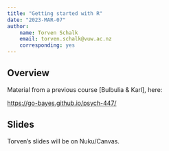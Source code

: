 ```yaml
---
title: "Getting started with R"
date: "2023-MAR-07"
author:
    name: Torven Schalk
    email: torven.schalk@vuw.ac.nz
    corresponding: yes
---
```

  
  
## Overview

Material from a previous course [Bulbulia & Karl], here: 

[https://go-bayes.github.io/psych-447/](https://go-bayes.github.io/psych-447/)
  
  
## Slides

Torven's slides will be on Nuku/Canvas.
